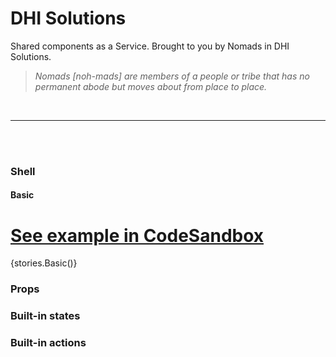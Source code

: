 

<Meta title="Shell" component={Shell} />

# DHI Solutions

Shared components as a Service. Brought to you by Nomads in DHI Solutions.

> _Nomads [noh-mads] are members of a people or tribe that has no permanent abode but moves about from place to place._

<br />

---

<br />
<br />

### Shell

#### Basic

# [See example in CodeSandbox](https://codesandbox.io/s/Shell-basic-nu76d)

<Preview withToolbar>
  <Story name="Basic">{stories.Basic()}</Story>
</Preview>

### Props

<Props of={Shell} />

### Built-in states

<Props of={States} />

### Built-in actions

<Props of={Actions} />
